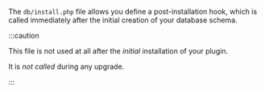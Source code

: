 <!-- markdownlint-disable first-line-heading -->
The `db/install.php` file allows you define a post-installation hook, which is called immediately after the initial creation of your database schema.

:::caution

This file is not used at all after the _initial_ installation of your plugin.

It is _not called_ during any upgrade.

:::
